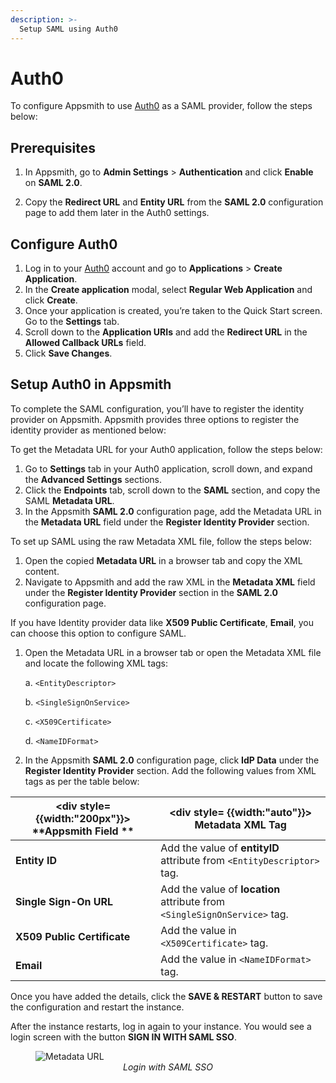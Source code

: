 ```yaml
---
description: >-
  Setup SAML using Auth0
---
```



# Auth0

To configure Appsmith to use [Auth0](https://auth0.com/) as a SAML provider, follow the steps below:

## Prerequisites

1. In Appsmith, go to **Admin Settings** > **Authentication** and click **Enable** on  **SAML 2.0**.

2. Copy the **Redirect URL** and **Entity URL** from the **SAML 2.0** configuration page to add them later in the Auth0 settings. 

##  Configure Auth0

1. Log in to your [Auth0](https://auth0.com/) account and go to **Applications** > **Create Application**. 
2. In the **Create application** modal, select **Regular Web Application** and click **Create**.
3. Once your application is created, you’re taken to the Quick Start screen. Go to the **Settings** tab.
4. Scroll down to the **Application URIs** and add the **Redirect URL** in the **Allowed Callback URLs** field.
5. Click **Save Changes**.

## Setup Auth0 in Appsmith

To complete the SAML configuration, you’ll have to register the identity provider on Appsmith. Appsmith provides three options to register the identity provider as mentioned below:

<Tabs queryString="auth0-saml">
<TabItem label="Metadata URL (recommended)" value="auth0metadataurl">

To get the Metadata URL for your Auth0 application, follow the steps below:
1. Go to **Settings** tab in your Auth0 application, scroll down, and expand the **Advanced Settings** sections.
2. Click the **Endpoints** tab, scroll down to the **SAML** section, and copy the SAML **Metadata URL**.
3. In the Appsmith **SAML 2.0** configuration page, add the Metadata URL in the **Metadata URL** field under the **Register Identity Provider** section.

</TabItem>

<TabItem label="Metadata XML" value="auth0metdataxml">

To set up SAML using the raw Metadata XML file, follow the steps below:
1. Open the copied **Metadata URL** in a browser tab and copy the XML content.
2. Navigate to Appsmith and add the raw XML in the **Metadata XML** field under the **Register Identity Provider** section in the **SAML 2.0** configuration page.

</TabItem>
<TabItem label="Idp data" value="auth0idpdata">

If you have Identity provider data like **X509 Public Certificate**, **Email**, you can choose this option to configure SAML.

1. Open the Metadata URL in a browser tab or open the Metadata XML file and locate the following XML tags:

    a. `<EntityDescriptor>`

    b. `<SingleSignOnService>`

    c. `<X509Certificate>`
    
    d. `<NameIDFormat>`

2. In the Appsmith **SAML 2.0** configuration page, click **IdP Data** under the **Register Identity Provider** section. Add the following values from XML tags as per the table below:

| <div style= {{width:"200px"}}> **Appsmith Field ** </div>  | <div style= {{width:"auto"}}> **Metadata XML Tag**  </div>                                                                      |
| ------------------- | ------------------------------------------------------------------------------------------ |
| **Entity ID**               | Add the value of **entityID** attribute from `<EntityDescriptor>` tag.                 |
| **Single Sign-On URL**      | Add the value of **location** attribute from `<SingleSignOnService>` tag. |
| **X509 Public Certificate** | Add the value in `<X509Certificate>` tag. |
| **Email**                   | Add the value in `<NameIDFormat>` tag. |


</TabItem>
</Tabs>

Once you have added the details, click the **SAVE & RESTART** button to save the configuration and restart the instance. 

After the instance restarts, log in again to your instance. You would see a login screen with the button **SIGN IN WITH SAML SSO**.

<figure>
  <img src="/img/Appsmith-Login-Screen-Shows-SAML.png" style= {{width:"400px", height:"auto"}} alt="Metadata URL"/>
  <figcaption align = "center"><i>Login with SAML SSO </i></figcaption>
</figure>